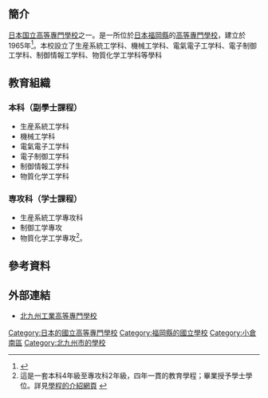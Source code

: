{{Infobox School
| name           = 北九州工業高等專門學校
| other_name     = 
| logo           = 
| image          = 
| caption        = 
| motto          = 
| established    = 1965年
| type           = [[國立|國立]]
| legal_person   = {{tsl|ja|国立高等専門学校機構|國立高等專門學校機構}}
| free_label     = 學科
| free_text      = 機械工学科<br>電氣電子工学科<br>電子制御工学科<br>制御情報工学科<br>物質化学工学科<br>生産系統工学科
| free_label2    = 專攻科
| free_text2     = 生産系統工学専攻科<br>物質化学工学専攻科<br>制御工学専攻
| address        = {{JPN}}[[福岡県|福岡県]]<br>[[北九州市|北九州市]][[小倉南区|小倉南区]]志井5-20-1
| location       =
| website        = [http://www.kct.ac.jp/ http://www.kct.ac.jp/]
}}

{{nihongo|''' 北九州工業高等專門學校'''| 北九州工業高等専門学校／きたきゅうしゅうこうぎょうこうとうせんもんがっこう|3=National Institute of Technology, Kitakyushu College}}
==簡介==
[[日本|日本]][[日本国立大学法人|国立]][[高等專門學校|高等專門學校]]之一。是一所位於[[日本|日本]][[福岡縣|福岡縣]]的[[高等專門學校|高等專門學校]]，建立於1965年<ref>{{cite web|url=https://www.kct.ac.jp/annai/enkaku.html|title=沿革|publisher=National Institute of Technology, Kitakyushu College|access-date=2016-11-03|archive-date=2020-11-10|archive-url=https://web.archive.org/web/20201110022126/https://www.kct.ac.jp/annai/enkaku.html}}{{ja}}</ref>。本校設立了生産系統工学科、機械工学科、電氣電子工学科、電子制御工学科、制御情報工学科、物質化学工学科等學科 

==教育組織==
===本科（副學士課程）===
* 生産系統工学科
* 機械工学科
* 電氣電子工学科
* 電子制御工学科
* 制御情報工学科
* 物質化学工学科
=== 専攻科（学士課程） ===
* 生産系統工学專攻科
* 制御工学專攻
* 物質化学工学專攻<ref>這是一套本科4年級至專攻科2年級，四年一貫的教育學程；畢業授予學士學位。詳見[https://www.kct.ac.jp/gakka.html 學程的介紹網頁] {{Wayback|url=https://www.kct.ac.jp/gakka.html |date=20201204024422 }}</ref>。

==參考資料==
{{reflist}}

==外部連結==
*[http://www.kct.ac.jp/  北九州工業高等專門學校] {{Wayback|url=http://www.kct.ac.jp/ |date=20201027180127 }}

{{高等專門學校}}
{{Authority control}}
{{coord|33|48|57.73|N|130|52|20.3|E|region:JP_type:edu|display=title}}
[[Category:日本的國立高等專門學校|Category:日本的國立高等專門學校]]
[[Category:福岡縣的國立學校|Category:福岡縣的國立學校]]
[[Category:小倉南區|Category:小倉南區]]
[[Category:北九州市的學校|Category:北九州市的學校]]